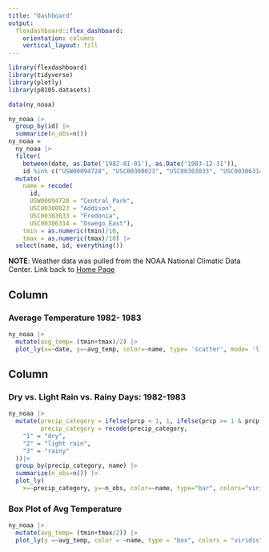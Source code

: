 ```yaml
---
title: "Dashboard"
output: 
  flexdashboard::flex_dashboard:
    orientation: columns
    vertical_layout: fill
---
```


```r
library(flexdashboard)
library(tidyverse)
library(plotly)
library(p8105.datasets)

data(ny_noaa)

ny_noaa |> 
  group_by(id) |> 
  summarize(n_obs=n())
ny_noaa =
  ny_noaa |> 
  filter(
    between(date, as.Date('1982-01-01'), as.Date('1983-12-31')),
    id %in% c("USW00094728", "USC00300023", "USC00303033", "USC00306314")) |> 
  mutate(
    name = recode(
      id, 
      USW00094728 = "Central_Park", 
      USC00300023 = "Addison",
      USC00303033 = "Fredonia",
      USC00306314 = "Oswego_East"),
    tmin = as.numeric(tmin)/10,
    tmax = as.numeric(tmax)/10) |>
  select(name, id, everything())
```

**NOTE**: Weather data was pulled from the NOAA National Climatic Data Center.
Link back to [Home Page](index.html)

Column {data-width=650}
-----------------------------------------------------------------------

### Average Temperature 1982- 1983

```r
ny_noaa |> 
  mutate(avg_temp= (tmin+tmax)/2) |> 
  plot_ly(x=~date, y=~avg_temp, color=~name, type= 'scatter', mode= 'lines')
```

Column {data-width=350}
-----------------------------------------------------------------------

### Dry vs. Light Rain vs. Rainy Days: 1982-1983

```r
ny_noaa |> 
  mutate(precip_category = ifelse(prcp < 1, 1, ifelse(prcp >= 1 & prcp <= 100, 2, 3)),
         precip_category = recode(precip_category,
    "1" = "dry",
    "2" = "light rain",
    "3" = "rainy"
  ))|> 
  group_by(precip_category, name) |> 
  summarize(n_obs=n()) |> 
  plot_ly(
    x=~precip_category, y=~n_obs, color=~name, type="bar", colors="viridis")
```

### Box Plot of Avg Temperature

```r
ny_noaa |> 
  mutate(avg_temp= (tmin+tmax/2)) |> 
  plot_ly(y =~avg_temp, color = ~name, type = "box", colors = "viridis")
```

